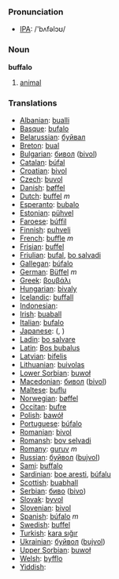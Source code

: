 === Pronunciation ===
*[[w:IPA|IPA]]: /'bʌfəlɔʊ/

=== Noun ===

'''buffalo'''

# [[animal]]

=== Translations ===

*[[Albanian]]: [[bualli]]
*[[Basque]]: [[bufalo]]
*[[Belarussian]]: [[буйвал]]
*[[Breton]]: [[bual]]
*[[Bulgarian]]: [[бивол]] ([[bivol]])
*[[Catalan]]: [[búfal]]
*[[Croatian]]: [[bivol]]
*[[Czech]]: [[buvol]]
*[[Danish]]: [[bøffel]]
*[[Dutch]]: [[buffel]] ''m''
*[[Esperanto]]: [[bubalo]]
*[[Estonian]]: [[pühvel]]
*[[Faroese]]: [[búffil]]
*[[Finnish]]: [[puhveli]]
*[[French]]: [[buffle]] ''m''
*[[Frisian]]: [[buffel]]
*[[Friulian]]: [[bufal]], [[bo salvadi]]
*[[Gallegan]]: [[búfalo]]
*[[German]]: [[Büffel]] ''m''
*[[Greek]]: [[βουβάλι]] '' ''
*[[Hungarian]]: [[bivaly]]
*[[Icelandic]]: [[buffall]]
*[[Indonesian]]: [[]]
*[[Irish]]: [[buaball]]
*[[Italian]]: [[bufalo]] '' ''
*[[Japanese]]: [[]] ([[]], )
*[[Ladin]]: [[bo salvare]]
*[[Latin]]: [[Bos bubalus]] '' ''
*[[Latvian]]: [[bifelis]]
*[[Lithuanian]]: [[buivolas]]
*[[Lower Sorbian]]: [[buwoł]]
*[[Macedonian]]: [[бивол]] ([[bivol]])
*[[Maltese]]: [[buflu]]
*[[Norwegian]]: [[bøffel]]
*[[Occitan]]: [[bufre]]
*[[Polish]]: [[bawół]] '' ''
*[[Portuguese]]: [[búfalo]]
*[[Romanian]]: [[bivol]]
*[[Romansh]]: [[bov selvadi]]
*[[Romany]]: [[guruv]] ''m''
*[[Russian]]: [[буйвол]] ([[bujvol]]) '' ''
*[[Sami]]: [[buffalo]]
*[[Sardinian]]: [[boe aresti]], [[búfalu]]
*[[Scottish]]: [[buabhall]]
*[[Serbian]]: [[биво]] ([[bivo]])
*[[Slovak]]: [[byvol]]
*[[Slovenian]]: [[bivol]]
*[[Spanish]]: [[búfalo]] ''m''
*[[Swedish]]: [[buffel]]
*[[Turkish]]: [[kara sığır]]
*[[Ukrainian]]: [[буйвол]] ([[bujvol]])
*[[Upper Sorbian]]: [[buwoł]]
*[[Welsh]]: [[byfflo]]
*[[Yiddish]]: [[]]